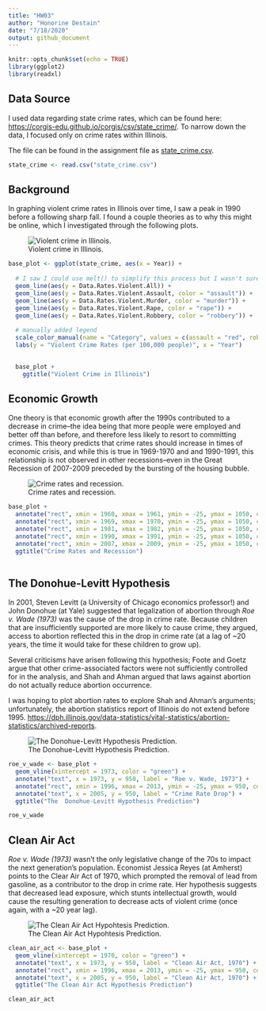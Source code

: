 ```yaml
---
title: "HW03"
author: "Honorine Destain"
date: "7/18/2020"
output: github_document
---
```


```r
knitr::opts_chunk$set(echo = TRUE)
library(ggplot2)
library(readxl)
```

## Data Source

I used data regarding state crime rates, which can be found here: <https://corgis-edu.github.io/corgis/csv/state_crime/>. To narrow down the data, I focused only on crime rates within Illinois.

The file can be found in the assignment file as [state_crime.csv](state_crime.csv). 

```r

state_crime <- read.csv("state_crime.csv")

```

## Background

In graphing violent crime rates in Illinois over time, I saw a peak in 1990 before a following sharp fall. I found a couple theories as to why this might be online, which I investigated through the following plots. 

![Violent crime in Illinois.](graph1.png)

```r

base_plot <- ggplot(state_crime, aes(x = Year)) +
  
  # I saw I could use melt() to simplify this process but I wasn't sure I understood it very well
  geom_line(aes(y = Data.Rates.Violent.All)) +
  geom_line(aes(y = Data.Rates.Violent.Assault, color = "assault")) +
  geom_line(aes(y = Data.Rates.Violent.Murder, color = "murder")) +
  geom_line(aes(y = Data.Rates.Violent.Rape, color = "rape")) +
  geom_line(aes(y = Data.Rates.Violent.Robbery, color = "robbery")) +
  
  # manually added legend
  scale_color_manual(name = "Category", values = c(assault = "red", robbery = "orange", rape = "purple", murder = "blue")) +
  labs(y = "Violent Crime Rates (per 100,000 people)", x = "Year") 

  
  base_plot +
    ggtitle("Violent Crime in Illinois") 


```


## Economic Growth

One theory is that economic growth after the 1990s contributed to a decrease in crime--the idea being that more people were employed and better off than before, and therefore less likely to resort to committing crimes. This theory predicts that crime rates should increase in times of economic crisis, and while this is true in 1969-1970 and and 1990-1991, this relationship is not observed in other recessions--even in the Great Recession of 2007-2009 preceded by the bursting of the housing bubble.

![Crime rates and recession.](graph2.png)

```r

base_plot +
  annotate("rect", xmin = 1960, xmax = 1961, ymin = -25, ymax = 1050, color = "green", fill = "green", alpha = 0.25) +
  annotate("rect", xmin = 1969, xmax = 1970, ymin = -25, ymax = 1050, color = "green", fill = "green", alpha = 0.25) +
  annotate("rect", xmin = 1981, xmax = 1982, ymin = -25, ymax = 1050, color = "green", fill = "green", alpha = 0.25) +
  annotate("rect", xmin = 1990, xmax = 1991, ymin = -25, ymax = 1050, color = "green", fill = "green", alpha = 0.25) +
  annotate("rect", xmin = 2007, xmax = 2009, ymin = -25, ymax = 1050, color = "green", fill = "green", alpha = 0.25) +
  ggtitle("Crime Rates and Recession")
  
```

## The Donohue-Levitt Hypothesis

In 2001, Steven Levitt (a University of Chicago economics professor!) and John Donohue (at Yale) suggested that legalization of abortion through _Roe v. Wade (1973)_ was the cause of the drop in crime rate. Because children that are insufficiently supported are more likely to cause crime, they argued, access to abortion reflected this in the drop in crime rate (at a lag of ~20 years, the time it would take for these children to grow up).

Several criticisms have arisen following this hypothesis; Foote and Goetz argue that other crime-associated factors were not sufficiently controlled for in the analysis, and Shah and Ahman argued that laws against abortion do not actually reduce abortion occurrence.

I was hoping to plot abortion rates to explore Shah and Ahman's arguments; unfortunately, the abortion statistics report of Illinois do not extend before 1995. <https://dph.illinois.gov/data-statistics/vital-statistics/abortion-statistics/archived-reports>.

![The Donohue-Levitt Hypothesis Prediction.](graph3.png)

```r

roe_v_wade <- base_plot + 
  geom_vline(xintercept = 1973, color = "green") +
  annotate("text", x = 1973, y = 950, label = "Roe v. Wade, 1973") +
  annotate("rect", xmin = 1996, xmax = 2013, ymin = -25, ymax = 950, color = "green", fill = "green", alpha = 0.25) +
  annotate("text", x = 2005, y = 950, label = "Crime Rate Drop") +
  ggtitle("The  Donohue-Levitt Hypothesis Prediction")

roe_v_wade

```


## Clean Air Act

_Roe v. Wade (1973)_ wasn't the only legislative change of the 70s to impact the next generation's population. Economist Jessica Reyes (at Amherst) points to the Clear Air Act of 1970, which prompted the removal of lead from gasoline, as a contributor to the drop in crime rate. Her hypothesis suggests that decreased lead exposure, which stunts intellectual growth, would cause the resulting generation to decrease acts of violent crime (once again, with a ~20 year lag).

![The Clean Air Act Hypohtesis Prediction.](graph4.png)


```r

clean_air_act <- base_plot + 
  geom_vline(xintercept = 1970, color = "green") +
  annotate("text", x = 1973, y = 950, label = "Clean Air Act, 1970") +
  annotate("rect", xmin = 1996, xmax = 2013, ymin = -25, ymax = 950, color = "green", fill = "green", alpha = 0.25) +
  annotate("text", x = 2005, y = 950, label = "Clean Air Act, 1970") +
  ggtitle("The Clean Air Act Hypothesis Prediction")

clean_air_act

```


